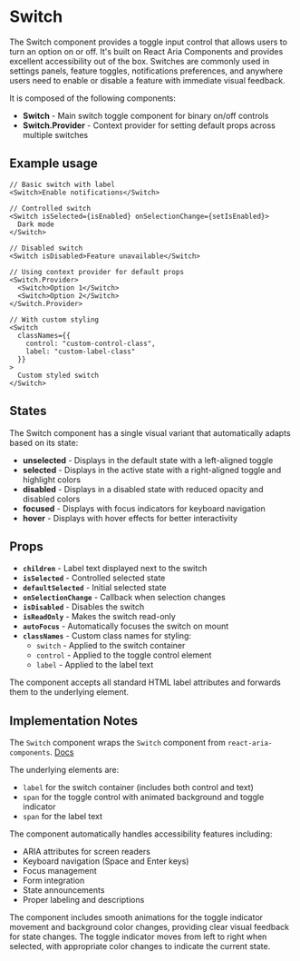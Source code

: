 

<Meta of={SwitchStories} />

# Switch
The Switch component provides a toggle input control that allows users to turn an option on or off. It's built on React Aria Components and provides excellent accessibility out of the box. Switches are commonly used in settings panels, feature toggles, notifications preferences, and anywhere users need to enable or disable a feature with immediate visual feedback.

It is composed of the following components:

- **Switch** - Main switch toggle component for binary on/off controls
- **Switch.Provider** - Context provider for setting default props across multiple switches

## Example usage
```tsx
// Basic switch with label
<Switch>Enable notifications</Switch>

// Controlled switch
<Switch isSelected={isEnabled} onSelectionChange={setIsEnabled}>
  Dark mode
</Switch>

// Disabled switch
<Switch isDisabled>Feature unavailable</Switch>

// Using context provider for default props
<Switch.Provider>
  <Switch>Option 1</Switch>
  <Switch>Option 2</Switch>
</Switch.Provider>

// With custom styling
<Switch
  classNames={{
    control: "custom-control-class",
    label: "custom-label-class"
  }}
>
  Custom styled switch
</Switch>
```

## States

The Switch component has a single visual variant that automatically adapts based on its state:
* **unselected** - Displays in the default state with a left-aligned toggle
* **selected** - Displays in the active state with a right-aligned toggle and highlight colors
* **disabled** - Displays in a disabled state with reduced opacity and disabled colors
* **focused** - Displays with focus indicators for keyboard navigation
* **hover** - Displays with hover effects for better interactivity

<Canvas of={SwitchStories.Default} />

## Props

* **`children`** - Label text displayed next to the switch
* **`isSelected`** - Controlled selected state
* **`defaultSelected`** - Initial selected state
* **`onSelectionChange`** - Callback when selection changes
* **`isDisabled`** - Disables the switch
* **`isReadOnly`** - Makes the switch read-only
* **`autoFocus`** - Automatically focuses the switch on mount
* **`classNames`** - Custom class names for styling:
  * `switch` - Applied to the switch container
  * `control` - Applied to the toggle control element
  * `label` - Applied to the label text

The component accepts all standard HTML label attributes and forwards them to the underlying element.

## Implementation Notes
The `Switch` component wraps the `Switch` component from `react-aria-components`. [Docs](https://react-spectrum.adobe.com/react-spectrum/Switch.html)

The underlying elements are:
- `label` for the switch container (includes both control and text)
- `span` for the toggle control with animated background and toggle indicator
- `span` for the label text

The component automatically handles accessibility features including:
- ARIA attributes for screen readers
- Keyboard navigation (Space and Enter keys)
- Focus management
- Form integration
- State announcements
- Proper labeling and descriptions

The component includes smooth animations for the toggle indicator movement and background color changes, providing clear visual feedback for state changes. The toggle indicator moves from left to right when selected, with appropriate color changes to indicate the current state.
